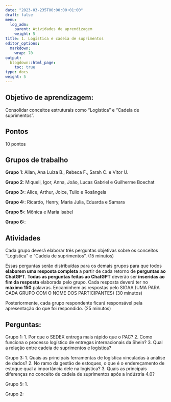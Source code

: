 ```yaml
---
date: "2023-03-235T00:00:00+01:00"
draft: false
menu:
  log_adm:
    parent: Atividades de aprendizagem
    weight: 5
title: 1. Logística e cadeia de suprimentos
editor_options: 
  markdown: 
    wrap: 70
output: 
  blogdown::html_page:
    toc: true
type: docs
weight: 5
---
```


## Objetivo de aprendizagem: 

Consolidar conceitos estruturais como "Logística" e "Cadeia de suprimentos". 

## Pontos

10 pontos

## Grupos de trabalho
**Grupo 1**: Allan, Ana Luiza B., Rebeca F., Sarah C. e Vitor U.

**Grupo 2**: Miqueli, Igor, Anna, João, Lucas Gabriel e Guilherme Boechat

**Grupo 3:**: Alice, Arthur, Joice, Tulio e Rosângela

**Grupo 4:**: Ricardo, Henry, Maria Julia, Eduarda e Samara

**Grupo 5:**: Mônica e Maria Isabel

**Grupo 6:**:  


## Atividades

Cada grupo deverá elaborar três perguntas objetivas sobre os conceitos "Logística" e "Cadeia de suprimentos". (15 minutos)

Essas perguntas serão distribuídas para os demais grupos para que todos **elaborem uma resposta completa** a partir de cada retorno de **perguntas ao ChatGPT**. **Todas as perguntas feitas ao ChatGPT** deverão ser **inseridas ao fim da resposta** elaborada pelo grupo. Cada resposta deverá ter no **máximo 150** palavras. Encaminhem as respostas pelo SIGAA (UMA PARA CADA GRUPO COM O NOME DOS PARTICIPANTES) (30 minutos)

Posteriormente, cada grupo respondente ficará responsável pela apresentação do que foi respondido. (25 minutos)


## Perguntas: 

Grupo 1: 
1. Por que o SEDEX entrega mais rápido que o PAC?
2. Como funciona o processo logístico de entregas internacionais da Shein?
3. Qual a relação entre cadeia de suprimentos e logística?

Grupo 3:
1. Quais as principais ferramentas de logística vinculadas à análise de dados?
2. No ramo da gestão de estoques, o que é o endereçamento de estoque qual a importância dele na logística?
3. Quais as principais diferenças no conceito de cadeia de suprimentos após a indústria 4.0?

Grupo 5: 
1.  


Grupo 2: 
